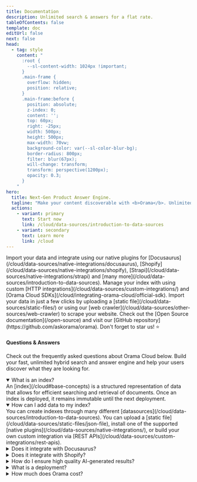 ```yaml
---
title: Documentation
description: Unlimited search & answers for a flat rate.
tableOfContents: false
template: doc
editUrl: false
next: false
head:
  - tag: style
    content: "
      :root {
        --sl-content-width: 1024px !important;
      }
      .main-frame {
        overflow: hidden;
        position: relative;
      }
      .main-frame:before {
        position: absolute;
        z-index: 0;
        content: '';
        top: 60px;
        right: -25px;
        width: 500px;
        height: 500px;
        max-width: 70vw;
        background-color: var(--sl-color-blur-bg);
        border-radius: 800px;
        filter: blur(67px);
        will-change: transform;
        transform: perspective(1200px);
        opacity: 0.3;
      }
    "
hero:
  title: Next-Gen Product Answer Engine.
  tagline: "Make your content discoverable with <b>Orama</b>. Unlimited full-text, vector search, hybrid search... and beyond: inform, present, convert and retain your users with a next-generation search experience."
  actions:
    - variant: primary
      text: Start now
      link: /cloud/data-sources/introduction-to-data-sources
    - variant: secondary
      text: Learn more
      link: /cloud
---
```



<div>
  <div class="my-0">
    <CardGrid>
      <Card title="Native Integrations" icon="puzzle">
        Import your data and integrate using our native plugins for [Docusaurus](/cloud/data-sources/native-integrations/docusaurus), [Shopify](/cloud/data-sources/native-integrations/shopify), [Strapi](/cloud/data-sources/native-integrations/strapi) and [many more](/cloud/data-sources/introduction-to-data-sources).
      </Card>
      <Card title="Custom Integrations" icon="laptop">
        Manage your index with using custom [HTTP integrations](/cloud/data-sources/custom-integrations/) and [Orama Cloud SDKs](/cloud/integrating-orama-cloud/official-sdk).
      </Card>
      <Card title="One Click Integrations" icon="rocket">
        Import your data in just a few clicks by uploading a [static file](/cloud/data-sources/static-files/) or using our [web crawler](/cloud/data-sources/other-sources/web-crawler) to scrape your website.
      </Card>
      <Card title="Open Source" icon="github">
        Check out the [Open Source documentation](/open-source) and visit our [GitHub repository](https://github.com/askorama/orama). Don't forget to star us! ⭐️
      </Card>
    </CardGrid>
  </div>
  <div class="mt-40">
    <div class="sm:max-w-[600px] mx-0 pt-6">
      <div class="my-10 sm:mr-20">
        <h4 style="margin: 20px 0">Questions &amp; Answers</h4>
        <p>Check out the frequently asked questions about Orama Cloud below. Build your fast, unlimited hybrid search and answer engine and help your users discover what they are looking for.</p>
      </div>
      <details open="true">
        <summary>What is an index?</summary>
        An [index](/cloud#base-concepts) is a structured representation of data that allows for efficient searching and retrieval of documents. Once an index is deployed, it remains immutable until the next deployment.
      </details>
      <details open="true">
        <summary>How can I add data to my index?</summary>
        You can create indexes through many different [datasources](/cloud/data-sources/introduction-to-data-sources). You can upload a [static file](/cloud/data-sources/static-files/json-file), install one of the supported [native plugins](/cloud/data-sources/native-integrations/), or build your own custom integration via [REST APIs](/cloud/data-sources/custom-integrations/rest-apis).
      </details>
      <details>
        <summary>Does it integrate with Docusaurus?</summary>
        Yes! Simply install Orama's [Docusaurus plugin](/cloud/data-sources/native-integrations/docusaurus) and add unlimited search and answers to your documentation website in no time.
      </details>
      <details>
        <summary>Does it integrate with Shopify?</summary>
        Yes, you can [integrate your online shop](/cloud/data-sources/native-integrations/shopify) with Orama and leverage on the power of unlimited vector and hybrid search to make your products discoverable.
      </details>
      <details>
        <summary>How do I ensure high quality AI-generated results?</summary>
        In the background, Orama Cloud asyncronously runs an extensive set of quality checks on each interaction. You can easily add contextual data and fine-tuned prompts to every [answer session](/cloud/answer-engine/creating-an-answer-session), giving your users the best answers for their needs.
      </details>
      <details>
        <summary>What is a deployment?</summary>
        Orama Cloud indexes are [immutable](/cloud#basic-concepts). To change the content of an index, you have to perform a re-deployment. While [deploying your index](/cloud), Orama Cloud will distribute it to over **300 global points of presence** across more than 100 countries worldwide. This will guarantee the lowest possible latency for any search query, **at any scale**.
      </details>
      <details>
        <summary>How much does Orama cost?</summary>
        Orama is <b>Free</b> for up to 3 indexes. [Unlimited queries](/cloud/performing-search/), [unlimited embeddings](/cloud/orama-ai/automatic-embeddings-generation#pricing) and [answer generations](/cloud/answer-engine/) are included. Not enough? You can pick a different plan depending on your needs, [starting at $49 / month](https://orama.com/pricing).
      </details>
    </div>
  </div>
</div>